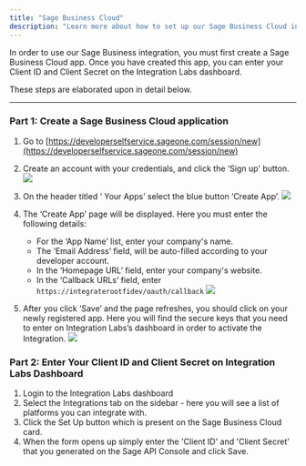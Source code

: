 ```yaml
---
title: "Sage Business Cloud"
description: "Learn more about how to set up our Sage Business Cloud integration."
---
```


In order to use our Sage Business integration, you must first create a Sage Business Cloud app. Once you have created this app, you can enter your Client ID and Client Secret on the Integration Labs dashboard.

These steps are elaborated upon in detail below.

---

### Part 1: Create a Sage Business Cloud application

1. Go to [https://developerselfservice.sageone.com/session/new](https://developerselfservice.sageone.com/session/new)

1. Create an account with your credentials, and click the ‘Sign up' button.
   ![](/images/a54a203-Screenshot_2022-12-29_at_12.10.05.png)

1. On the header titled ‘ Your Apps’ select the blue button ‘Create App’.
   ![](/images/6b35a21-Screenshot_2022-12-29_at_12.12.35.png)

1. The ‘Create App’ page will be displayed. Here you must enter the following details:

   - For the ‘App Name’ list, enter your company's name.
   - The ‘Email Address’ field, will be auto-filled according to your developer account.
   - In the ‘Homepage URL’ field, enter your company's website.
   - In the ‘Callback URLs’ field, enter `https://integraterootfidev/oauth/callback`
     ![](/images/5f8235f-Screenshot_2022-12-29_at_12.15.51.png)

1. After you click ‘Save’ and the page refreshes, you should click on your newly registered app. Here you will find the secure keys that you need to enter on Integration Labs’s dashboard in order to activate the Integration.
   ![](/images/cc8e599-Screenshot_2022-12-29_at_12.20.28.png)

### Part 2: Enter Your Client ID and Client Secret on Integration Labs Dashboard

1. Login to the Integration Labs dashboard
2. Select the Integrations tab on the sidebar - here you will see a list of platforms you can integrate with.
3. Click the Set Up button which is present on the Sage Business Cloud card.
4. When the form opens up simply enter the 'Client ID' and 'Client Secret' that you generated on the Sage API Console and click Save.
